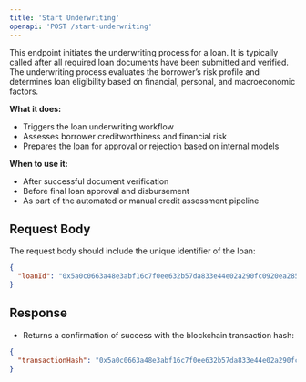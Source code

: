 ```yaml
---
title: 'Start Underwriting'
openapi: 'POST /start-underwriting'
---
```


This endpoint initiates the underwriting process for a loan. It is typically called after all required loan documents have been submitted and verified. The underwriting process evaluates the borrower’s risk profile and determines loan eligibility based on financial, personal, and macroeconomic factors.

**What it does:**
- Triggers the loan underwriting workflow
- Assesses borrower creditworthiness and financial risk
- Prepares the loan for approval or rejection based on internal models

**When to use it:**
- After successful document verification
- Before final loan approval and disbursement
- As part of the automated or manual credit assessment pipeline

## Request Body

The request body should include the unique identifier of the loan:

```json
{
  "loanId": "0x5a0c0663a48e3abf16c7f0ee632b57da833e44e02a290fc0920ea2858da31f73"
}
```

## Response

- Returns a confirmation of success with the blockchain transaction hash:

```json
{
  "transactionHash": "0x5a0c0663a48e3abf16c7f0ee632b57da833e44e02a290fc0920ea2858da31f73"
}
```
